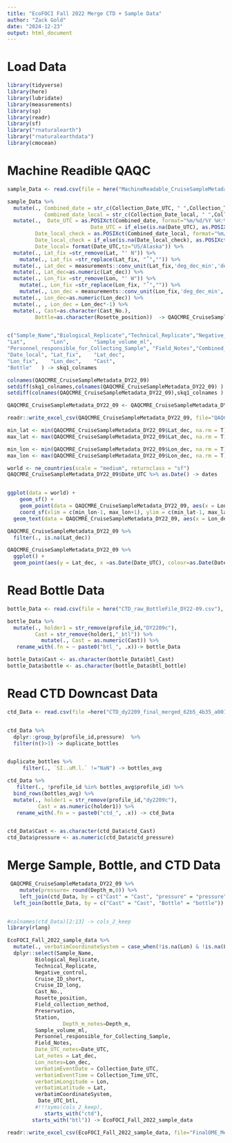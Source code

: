 ```yaml
---
title: "EcoFOCI Fall 2022 Merge CTD + Sample Data"
author: "Zack Gold"
date: "2024-12-23"
output: html_document
---
```

# Load Data

```r
library(tidyverse)
library(here)
library(lubridate)
library(measurements)
library(sp)
library(readr)
library(sf)
library("rnaturalearth")
library("rnaturalearthdata")
library(cmocean)

```

# Machine Readible QAQC

```r

sample_Data <- read.csv(file = here("MachineReadable_CruiseSampleMetadata_DY22-09.csv"), header=T,fileEncoding="UTF-8")

sample_Data %>% 
  mutate(., Combined_date = str_c(Collection_Date_UTC, " ",Collection_Time_UTC),
            Combined_date_local = str_c(Collection_Date_local, " ",Collection_Time_local))%>% 
  mutate(.,  Date_UTC = as.POSIXct(Combined_date, format="%m/%d/%Y %H:%M", tz="UTC"),
                           Date_UTC = if_else(is.na(Date_UTC), as.POSIXct(Collection_Date_local, format="%m/%d/%Y", tz="UTC"), Date_UTC ), 
         Date_local_check = as.POSIXct(Combined_date_local, format="%m/%d/%y %H:%M", tz="US/Alaska"),
         Date_local_check = if_else(is.na(Date_local_check), as.POSIXct(Combined_date_local, format="%m/%d/%Y", tz="UTC"), Date_local_check ), 
         Date_local= format(Date_UTC,tz="US/Alaska")) %>% 
  mutate(., Lat_fix =str_remove(Lat, "' N")) %>% 
    mutate(., Lat_fix =str_replace(Lat_fix, "˚","")) %>% 
  mutate(., Lat_dec = measurements::conv_unit(Lat_fix,'deg_dec_min','dec_deg')) %>% 
  mutate(., Lat_dec=as.numeric(Lat_dec)) %>% 
  mutate(., Lon_fix =str_remove(Lon, "' W")) %>% 
    mutate(., Lon_fix =str_replace(Lon_fix, "˚","")) %>%
    mutate(., Lon_dec = measurements::conv_unit(Lon_fix,'deg_dec_min','dec_deg')) %>% 
  mutate(., Lon_dec=as.numeric(Lon_dec)) %>% 
  mutate(., , Lon_dec = Lon_dec*-1) %>% 
  mutate(., Cast=as.character(Cast_No.),
         Bottle=as.character(Rosette_position))  -> QAQCMRE_CruiseSampleMetadata_DY22_09


c("Sample_Name","Biological_Replicate","Technical_Replicate","Negative_control",    "Cruise_ID_short",     "Cruise_ID_long",     "Collection_Date_UTC", "Collection_Date_local","Collection_Time_UTC","Collection_Time_local"                   ,"Field_Sample_Name",   "Cast_No.",  "Rosette_position",    "Field_collection_method"       ,"Preservation",       "Area.within.region",  "Station",    "Depth_m",   
"Lat",        "Lon",        "Sample_volume_ml",   
"Personnel_responsible_for_Collecting_Sample", "Field_Notes","Combined_date",      "Combined_date_local", "Date_UTC",   "Date_local_check",   
"Date_local", "Lat_fix",    "Lat_dec",   
"Lon_fix",    "Lon_dec",    "Cast",      
"Bottle"   ) -> skq1_colnames

colnames(QAQCMRE_CruiseSampleMetadata_DY22_09)
setdiff(skq1_colnames,colnames(QAQCMRE_CruiseSampleMetadata_DY22_09) )
setdiff(colnames(QAQCMRE_CruiseSampleMetadata_DY22_09),skq1_colnames )

QAQCMRE_CruiseSampleMetadata_DY22_09 <- QAQCMRE_CruiseSampleMetadata_DY22_09[, skq1_colnames]

readr::write_excel_csv(QAQCMRE_CruiseSampleMetadata_DY22_09, file="QAQCMRE_CruiseSampleMetadata_DY22_09.csv")

```


```r

min_lat <- min(QAQCMRE_CruiseSampleMetadata_DY22_09$Lat_dec, na.rm = T)
max_lat <- max(QAQCMRE_CruiseSampleMetadata_DY22_09$Lat_dec, na.rm = T)

min_lon <- min(QAQCMRE_CruiseSampleMetadata_DY22_09$Lon_dec, na.rm = T)
max_lon <- max(QAQCMRE_CruiseSampleMetadata_DY22_09$Lon_dec, na.rm = T)

world <- ne_countries(scale = "medium", returnclass = "sf")
QAQCMRE_CruiseSampleMetadata_DY22_09$Date_UTC %>% as.Date() -> dates


ggplot(data = world) +
    geom_sf() +
    geom_point(data = QAQCMRE_CruiseSampleMetadata_DY22_09, aes(x = Lon_dec, y = Lat_dec, colour=as.Date(Date_UTC)), size=2) +
    coord_sf(xlim = c(min_lon-1, max_lon+1), ylim = c(min_lat-1, max_lat+1), expand = FALSE) +theme_bw() +xlab("Longitude") +ylab("Latitude") +
  geom_text(data = QAQCMRE_CruiseSampleMetadata_DY22_09, aes(x = Lon_dec, y = Lat_dec, label=Station),size = 2, colour="black") + scale_color_cmocean(labels=dates, breaks=dates, name ="tempo", start = 0.1, end=0.5) +labs(colour="Date")


```

```r
QAQCMRE_CruiseSampleMetadata_DY22_09 %>% 
  filter(., is.na(Lat_dec))
```

```r
QAQCMRE_CruiseSampleMetadata_DY22_09 %>% 
  ggplot() +
  geom_point(aes(y = Lat_dec, x =as.Date(Date_UTC), colour=as.Date(Date_UTC)), size=2) + scale_color_cmocean(labels=dates, breaks=dates, name ="tempo", start = 0.1, end=0.5) +labs(colour="Date") +scale_x_date(date_labels = "%b %d %Y")

```
# Read Bottle Data


```r

bottle_Data <- read.csv(file = here("CTD_raw_BottleFile_DY22-09.csv"), header=T)

bottle_Data %>% 
  mutate(., holder1 = str_remove(profile_id,"DY2209c"),
         Cast = str_remove(holder1,"_btl")) %>% 
           mutate(., Cast = as.numeric(Cast)) %>% 
   rename_with(.fn = ~ paste0("btl_", .x))-> bottle_Data

bottle_Data$Cast <- as.character(bottle_Data$btl_Cast)
bottle_Data$bottle <- as.character(bottle_Data$btl_bottle)
```

# Read CTD Downcast Data

```r

ctd_Data <- read.csv(file =here("CTD_dy2209_final_merged_62b5_4b35_a001.csv"), header=T)


ctd_Data %>% 
  dplyr::group_by(profile_id,pressure)  %>% 
  filter(n()>1) -> duplicate_bottles


duplicate_bottles %>% 
     filter(., `SI..uM.l.` !="NaN") -> bottles_avg

ctd_Data %>% 
   filter(., !profile_id %in% bottles_avg$profile_id) %>% 
  bind_rows(bottles_avg) %>% 
  mutate(., holder1 = str_remove(profile_id,"dy2209c"),
          Cast = as.numeric(holder1)) %>% 
   rename_with(.fn = ~ paste0("ctd_", .x)) -> ctd_Data


ctd_Data$Cast <- as.character(ctd_Data$ctd_Cast)
ctd_Data$pressure <- as.numeric(ctd_Data$ctd_pressure)


```

# Merge Sample, Bottle, and CTD Data

```r
 QAQCMRE_CruiseSampleMetadata_DY22_09 %>% 
    mutate(pressure= round(Depth_m,0)) %>% 
    left_join(ctd_Data, by = c("Cast" = "Cast", "pressure" = "pressure")) %>% 
  left_join(bottle_Data, by = c("Cast" = "Cast", "Bottle" = "bottle")) %>%   mutate(., Date_UTC_btl = as.POSIXct(`btl_time..UTC.`, format="%Y-%m-%dT%H:%M:%SZ", tz="UTC") )-> EcoFOCI_Fall_2022_sample_data


#colnames(ctd_Data)[2:13] -> cols_2_keep
library(rlang)

EcoFOCI_Fall_2022_sample_data %>% 
  mutate(., verbatimCoordinateSystem = case_when(!is.na(Lon) & !is.na(Lat) ~ "degrees minutes seconds", TRUE ~ NA_character_)) %>%
  dplyr::select(Sample_Name, 
         Biological_Replicate,
         Technical_Replicate,
         Negative_control, 
         Cruise_ID_short, 
         Cruise_ID_long,
         Cast_No.,
         Rosette_position,
         Field_collection_method,
         Preservation,
         Station,
                  Depth_m_notes=Depth_m,
         Sample_volume_ml,
         Personnel_responsible_for_Collecting_Sample,
         Field_Notes,
         Date_UTC_notes=Date_UTC,
         Lat_notes = Lat_dec,
         Lon_notes=Lon_dec,
         verbatimEventDate = Collection_Date_UTC,
         verbatimEventTime = Collection_Time_UTC,
         verbatimLongitude = Lon,
         verbatimLatitude = Lat,
         verbatimCoordinateSystem,
          Date_UTC_btl,
         #!!!syms(cols_2_keep),
            starts_with("ctd"),
        starts_with("btl")) -> EcoFOCI_Fall_2022_sample_data

readr::write_excel_csv(EcoFOCI_Fall_2022_sample_data, file="FinalOME_Merge_DY22-09.csv")
```


